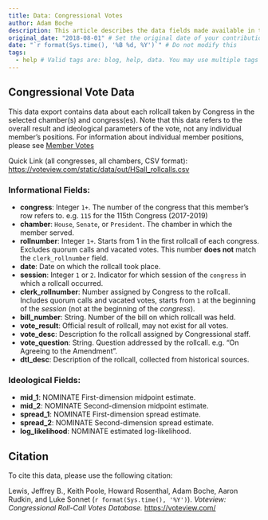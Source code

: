 ```yaml
---
title: Data: Congressional Votes
author: Adam Boche
description: This article describes the data fields made available in the "Congressional Votes" data download
original_date: "2018-08-01" # Set the original date of your contribution in YYYY-MM-DD format here.
date: "`r format(Sys.time(), '%B %d, %Y')`" # Do not modify this
tags:
  - help # Valid tags are: blog, help, data. You may use multiple tags for a post
---
```


## Congressional Vote Data

This data export contains data about each rollcall taken by Congress in the selected chamber(s) and congress(es). Note that this data refers to the overall result and ideological parameters of the vote, not any individual member's positions. For information about individual member positions, please see [Member Votes](/articles/data_help_votes)

Quick Link (all congresses, all chambers, CSV format):
[https://voteview.com/static/data/out/HSall_rollcalls.csv](https://voteview.com/static/data/out/HSall_rollcalls.csv)

### Informational Fields:

* **congress**: Integer `1+`. The number of the congress that this member's row refers to. e.g. `115` for the 115th Congress (2017-2019)
* **chamber**: `House`, `Senate`, or `President`. The chamber in which the member served.
* **rollnumber**: Integer `1+`. Starts from 1 in the first rollcall of each congress. Excludes quorum calls and vacated votes. This number **does not** match the `clerk_rollnumber` field.
* **date**: Date on which the rollcall took place.
* **session**: Integer `1` or `2`. Indicator for which session of the `congress` in which a rollcall occurred.
* **clerk_rollnumber**: Number assigned by Congress to the rollcall. Includes quorum calls and vacated votes, starts from `1` at the beginning of the *session* (not at the beginning of the *congress*). 
* **bill_number**: String. Number of the bill on which rollcall was held.
* **vote_result**: Official result of rollcall, may not exist for all votes.
* **vote_desc**: Description fo the rollcall assigned by Congressional staff.
* **vote_question**: String. Question addressed by the rollcall. e.g. "On Agreeing to the Amendment".
* **dtl_desc**: Description of the rollcall, collected from historical sources.

### Ideological Fields:

* **mid_1**: NOMINATE First-dimension midpoint estimate.
* **mid_2**: NOMINATE Second-dimension midpoint estimate.
* **spread_1**: NOMINATE First-dimension spread estimate.
* **spread_2**: NOMINATE Second-dimension spread estimate.
* **log_likelihood**: NOMINATE estimated log-likelihood.

## Citation

To cite this data, please use the following citation:

Lewis, Jeffrey B., Keith Poole, Howard Rosenthal, Adam Boche, Aaron Rudkin, and Luke Sonnet (`r format(Sys.time(), '%Y')`). *Voteview: Congressional Roll-Call Votes Database.* [https://voteview.com/](https://voteview.com/)
